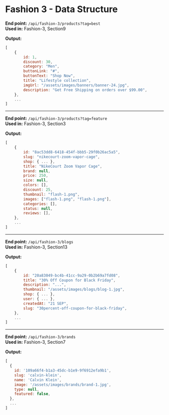 # Fashion 3 - Data Structure

**End point:** `/api/fashion-3/products?tag=best`  
**Used in:** Fashion-3, Section9

**Output:**

```js
[
    {
        id: 1,
        discount: 30,
        category: "Men",
        buttonLink: "#",
        buttonText: "Shop Now",
        title: "Lifestyle collection",
        imgUrl: "/assets/images/banners/banner-24.jpg",
        description: "Get Free Shipping on orders over $99.00",
    },
    ...
]
```

---

**End point:** `/api/fashion-3/products?tag=feature`  
**Used in:** Fashion-3, Section3

**Output:**

```js
[
    {
        id: "8ac53dd8-6418-454f-bbb5-29f0b26ac5a5",
        slug: "nikecourt-zoom-vapor-cage",
        shop: { ... },
        title: "NikeCourt Zoom Vapor Cage",
        brand: null,
        price: 250,
        size: null,
        colors: [],
        discount: 25,
        thumbnail: "flash-1.png",
        images: ["flash-1.png", "flash-1.png"],
        categories: [],
        status: null,
        reviews: [],
    },
    ...
]
```

---

**End point:** `/api/fashion-3/blogs`  
**Used in:** Fashion-3, Section13

**Output:**

```js
[
    {
        id: "20a83049-bc4b-41cc-9a29-0b2b69a7fd08",
        title: "30% Off Coupon for Black Friday",
        description: "...",
        thumbnail: "/assets/images/blogs/blog-1.jpg",
        shop: { ... },
        user: { ... },
        createdAt: "21 SEP",
        slug: "30percent-off-coupon-for-black-friday",
    },
    ...
]
```

---

**End point:** `/api/fashion-3/brands`  
**Used in:** Fashion-3, Section7

**Output:**

```js
[
  {
    id: '109a66f4-b1a3-45dc-b1e9-9f6912efa9b1',
    slug: 'calvin-klein',
    name: 'Calvin Klein',
    image: '/assets/images/brands/brand-1.jpg',
    type: null,
    featured: false,
  },
  ...
]
```

